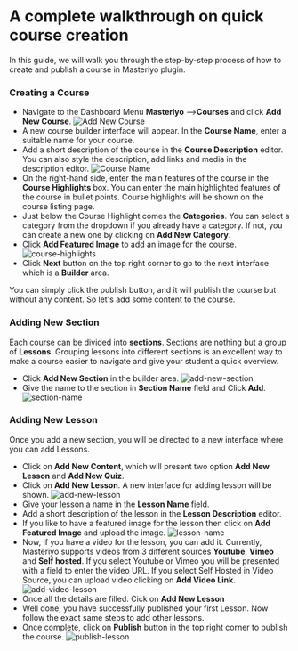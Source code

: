 # A complete walkthrough on quick course creation

In this guide, we will walk you through the step-by-step process of how to create and publish a course in Masteriyo plugin.

### Creating a Course
* Navigate to the Dashboard Menu **Masteriyo** -->**Courses** and click **Add New Course**.
![Add New Course](https://user-images.githubusercontent.com/3048991/172151871-c0e0f505-32a3-43de-bc2f-4933d4b71dc6.png)
* A new course builder interface will appear. In the **Course Name**, enter a suitable name for your course.
* Add a short description of the course in the **Course Description** editor. You can also style the description, add links and media in the description editor.
![Course Name](https://user-images.githubusercontent.com/3048991/172154409-43e376b7-77e6-4c4d-a829-1690b71fc1c3.png)
* On the right-hand side, enter the main features of the course in the **Course Highlights** box. You can enter the main highlighted features of the course in bullet points. Course highlights will be shown on the course listing page.
* Just below the Course Highlight comes the **Categories**. You can select a category from the dropdown if you already have a category. If not, you can create a new one by clicking on **Add New Category**.
* Click **Add Featured Image** to add an image for the course.
![course-highlights](https://user-images.githubusercontent.com/3048991/172156287-ee9b493d-1c58-4bae-a3e1-6f83ad74e3ce.png)
* Click **Next** button on the top right corner to go to the next interface which is a **Builder** area.

You can simply click the publish button, and it will publish the course but without any content. So let's add some content to the course.

### Adding New Section
Each course can be divided into **sections**. Sections are nothing but  a group of **Lessons**. Grouping lessons into different sections is an excellent way to make a course easier to navigate and give your student a quick overview.
* Click **Add New Section** in the builder area.
![add-new-section](https://user-images.githubusercontent.com/3048991/172194619-41e5c004-16d9-47ed-8f67-ccf8f2f25b27.png)
* Give the name to the section in **Section Name** field and Click **Add**.
![section-name](https://user-images.githubusercontent.com/3048991/172194764-e3fd714f-697c-4eca-bb7f-c676d77bab87.png)

### Adding New Lesson
Once you add a new section, you will be directed to a new interface where you can add Lessons.

* Click on **Add New Content**, which will present two option **Add New Lesson** and **Add New Quiz**.
* Click on **Add New Lesson**. A new interface for adding lesson will be shown.
![add-new-lesson](https://user-images.githubusercontent.com/3048991/172200821-23f35d25-5ba4-4b33-b11d-dfbf940d3d84.png)
* Give your lesson a name in the **Lesson Name** field.
* Add a short description of the lesson in the **Lesson Description** editor.
* If you like to have a featured image for the lesson then click on **Add Featured Image** and upload the image.
![lesson-name](https://user-images.githubusercontent.com/3048991/172200877-c67b3749-0c63-4a09-a7b1-b3363b424781.png)
* Now, if you have a video for the lesson, you can add it. Currently, Masteriyo supports videos from 3 different sources **Youtube**, **Vimeo** and **Self hosted**. If you select Youtube or Vimeo you will be presented with a field to enter the video URL. If you select Self Hosted in Video Source, you can upload video clicking on **Add Video Link**.
![add-video-lesson](https://user-images.githubusercontent.com/3048991/172204913-c7a3c66f-abea-4c34-89bc-5ffbac84bdd2.gif)
* Once all the details are filled. Cick on **Add New Lesson**
* Well done, you have successfully published your first Lesson. Now follow the exact same steps to add other lessons.
* Once complete, click on **Publish** button in the top right corner to publish the course.
![publish-lesson](https://user-images.githubusercontent.com/3048991/172205831-e3e95f59-133b-4de1-bec7-5d9361d879ff.png)
